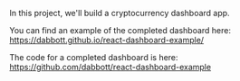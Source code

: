 In this project, we'll build a cryptocurrency dashboard app.

You can find an example of the completed dashboard here: https://dabbott.github.io/react-dashboard-example/

The code for a completed dashboard is here: https://github.com/dabbott/react-dashboard-example
